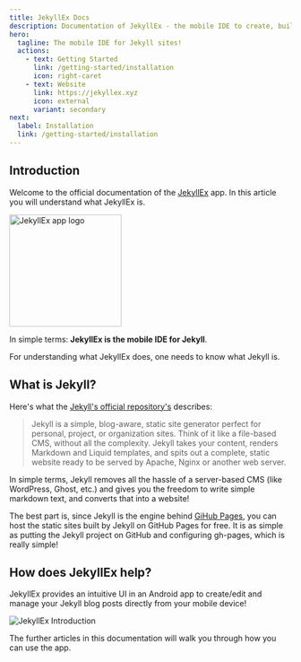 ```yaml
---
title: JekyllEx Docs
description: Documentation of JekyllEx - the mobile IDE to create, build, edit, preview, and publish Jekyll sites.
hero:
  tagline: The mobile IDE for Jekyll sites!
  actions:
    - text: Getting Started
      link: /getting-started/installation
      icon: right-caret
    - text: Website
      link: https://jekyllex.xyz
      icon: external
      variant: secondary
next:
  label: Installation
  link: /getting-started/installation
---
```


## Introduction

Welcome to the official documentation of the [JekyllEx](https://jekyllex.xyz) app. In this article you will understand what JekyllEx is.


<CenterWrapper>
  <img width="200px" alt="JekyllEx app logo" src={jekyllex.src} />
</CenterWrapper>

In simple terms: **JekyllEx is the mobile IDE for Jekyll**.

For understanding what JekyllEx does, one needs to know what Jekyll is.

## What is Jekyll?

Here's what the [Jekyll's official repository's](https://github.com/jekyll/jekyll) describes:

> &#x20;Jekyll is a simple, blog-aware, static site generator perfect for personal, project, or organization sites. Think of it like a file-based CMS, without all the complexity. Jekyll takes your content, renders Markdown and Liquid templates, and spits out a complete, static website ready to be served by Apache, Nginx or another web server.

In simple terms, Jekyll removes all the hassle of a server-based CMS (like WordPress, Ghost, etc.) and gives you the freedom to write simple markdown text, and converts that into a website!

The best part is, since Jekyll is the engine behind [GiHub Pages](https://pages.github.com), you can host the static sites built by Jekyll on GitHub Pages for free. It is as simple as putting the Jekyll project on GitHub and configuring gh-pages, which is really simple!

## How does JekyllEx help?

JekyllEx provides an intuitive UI in an Android app to create/edit and manage your Jekyll blog posts directly from your mobile device!

![JekyllEx Introduction](https://raw.githubusercontent.com/jekyllex/jekyllex-android/main/.github/media/cover-image.png)

The further articles in this documentation will walk you through how you can use the app.
